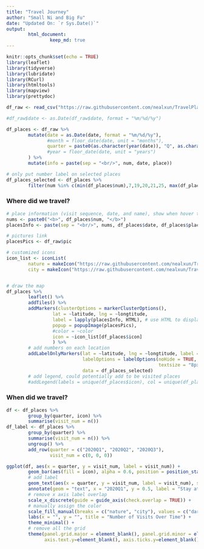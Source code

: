 ```yaml
---
title: "Travel Journey"
author: "Small Ni and Big Fu"
date: "Updated On: `r Sys.Date()`"
output: 
        html_document:
                keep_md: true
---
```


```r
knitr::opts_chunk$set(echo = TRUE)
library(leaflet)
library(tidyverse)
library(lubridate)
library(RCurl)
library(htmltools)
library(mapview)
library(prettydoc)
```

```r
df_raw <- read_csv("https://raw.githubusercontent.com/nealxun/TravelPlaces/master/travel_places.csv")

#df_raw$date <- as.Date(df_raw$date, format = "%m/%d/%y")

df_places <- df_raw %>%
        mutate(date = as.Date(date, format = "%m/%d/%y"),
               #month = floor_date(date, unit = "months"),
               quarter = paste0(as.character(year(date)), "Q", as.character(quarter(date)))
               #year = floor_date(date, unit = "years")
        ) %>% 
        mutate(info = paste(sep = "<br/>", num, date, place))

# only put number label on selected places
df_places_selected <- df_places %>% 
        filter(num %in% c(min(df_places$num),7,19,20,21,25, max(df_places$num)))

```

### Where did we travel?

```r
# place information (visit sequence, date, and name), show when hover the mice
nums <- paste0("<b>", df_places$num, "</b>")
placesInfo <- paste(sep = "<br/>", nums, df_places$date, df_places$place)

# pictures link
placesPics <- df_raw$pic

# customized icons
icon_list <- iconList(
        nature = makeIcon("https://raw.githubusercontent.com/nealxun/TravelPlaces/master/national-park-map-icons.png", iconWidth = 24, iconHeight = 30),
        city = makeIcon("https://raw.githubusercontent.com/nealxun/TravelPlaces/master/city_icon.png", iconWidth = 24, iconHeight = 30))


# draw the map
df_places %>% 
        leaflet() %>%
        addTiles() %>%
        addMarkers(clusterOptions = markerClusterOptions(),
                 lat = ~latitude, lng = ~longtitude,
                 label = lapply(placesInfo, HTML), # use HTML to display multiple lines
                 popup = popupImage(placesPics),
                 #color = ~color
                 icon = ~icon_list[df_places$icon]
                 ) %>% 
        # add numbers on each location
        addLabelOnlyMarkers(lat = ~latitude, lng = ~longtitude, label = ~as.character(num),
                            labelOptions = labelOptions(noHide = TRUE, textOnly = FALSE,
                                                        textsize = "8px", opacity = 0.8),
                            data = df_places_selected)
        # add legend, could potentially add to be visited places
        #addLegend(labels = unique(df_places$icon), col = unique(df_places$color))

```


### When did we travel?

```r
df <- df_places %>% 
        group_by(quarter, icon) %>% 
        summarise(visit_num = n())
df_label <- df_places %>% 
        group_by(quarter) %>% 
        summarise(visit_num = n()) %>% 
        ungroup() %>% 
        add_row(quarter = c("2020Q1", "2020Q2", "2020Q3"), 
                visit_num = c(0, 0, 0))

ggplot(df, aes(x = quarter, y = visit_num, label = visit_num)) +
        geom_bar(aes(fill = icon), alpha = 0.6, position = position_stack(reverse = TRUE), stat = "identity") +
        # add label
        geom_text(aes(x = quarter, y = visit_num, label = visit_num), size = 4, position = position_stack(vjust = 1), data = df_label) + 
        annotate(geom = "text", x = "2020Q1", y = 0.5, label = "Stay at Home Order", hjust = "left", size = 3, color = "darksalmon") +
        # remove x axis label overlap
        scale_x_discrete(guide = guide_axis(check.overlap = TRUE)) +
        # manually assign the color
        scale_fill_manual(breaks = c("nature", "city"), values = c("darkgreen", "steelblue"), name = "Category") +
        labs(x = "", y = "", title = "Number of Visits Over Time") +
        theme_minimal() +
        # remove all the grid
        theme(panel.grid.major = element_blank(), panel.grid.minor = element_blank(), 
              axis.text.y=element_blank(), axis.ticks.y=element_blank())


```

